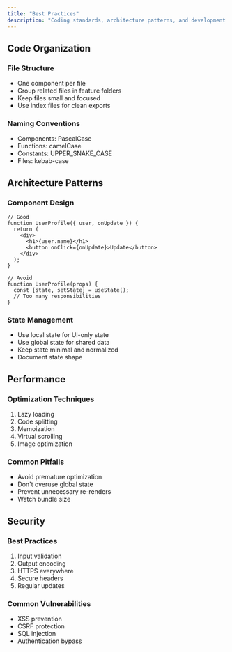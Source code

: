 ```yaml
---
title: "Best Practices"
description: "Coding standards, architecture patterns, and development best practices."
---
```


## Code Organization

### File Structure

- One component per file
- Group related files in feature folders
- Keep files small and focused
- Use index files for clean exports

### Naming Conventions

- Components: PascalCase
- Functions: camelCase
- Constants: UPPER_SNAKE_CASE
- Files: kebab-case

## Architecture Patterns

### Component Design

```tsx
// Good
function UserProfile({ user, onUpdate }) {
  return (
    <div>
      <h1>{user.name}</h1>
      <button onClick={onUpdate}>Update</button>
    </div>
  );
}

// Avoid
function UserProfile(props) {
  const [state, setState] = useState();
  // Too many responsibilities
}
```

### State Management

- Use local state for UI-only state
- Use global state for shared data
- Keep state minimal and normalized
- Document state shape

## Performance

### Optimization Techniques

1. Lazy loading
2. Code splitting
3. Memoization
4. Virtual scrolling
5. Image optimization

### Common Pitfalls

- Avoid premature optimization
- Don't overuse global state
- Prevent unnecessary re-renders
- Watch bundle size

## Security

### Best Practices

1. Input validation
2. Output encoding
3. HTTPS everywhere
4. Secure headers
5. Regular updates

### Common Vulnerabilities

- XSS prevention
- CSRF protection
- SQL injection
- Authentication bypass